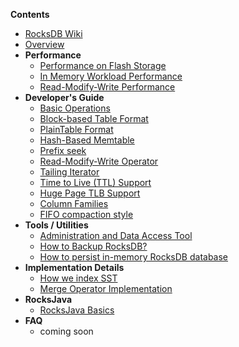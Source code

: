 '''Contents'''
* [[Home | RocksDB Wiki]]
* [[RocksDB-Basics | Overview]]
* '''Performance'''
** [[Performance-Benchmarks | Performance on Flash Storage]]
** [[RocksDB-In-Memory-Workload-Performance-Benchmarks | In Memory Workload Performance]]
** [[Read-Modify-Write-Benchmarks | Read-Modify-Write Performance]]
* '''Developer's Guide''' 
** [[Basic-Operations | Basic Operations]]
** [[Rocksdb-BlockBasedTable-Format | Block-based Table Format]]
** [[PlainTable-Format | PlainTable Format]]
** [[Hash-based-memtable-implementations | Hash-Based Memtable]]
** [[Prefix-Seek-API-Changes | Prefix seek]]
** [[Merge-Operator | Read-Modify-Write Operator]]
** [[Tailing-Iterator | Tailing Iterator]]
** [[Time-to-Live | Time to Live (TTL) Support]]
** [[Allocating-Some-Indexes-and-Bloom-Filters-using-Huge-Page-TLB | Huge Page TLB Support]]
** [[Column-Families | Column Families]]
** [[FIFO-compaction-style | FIFO compaction style]]
* '''Tools / Utilities'''
** [[Ldb-Tool | Administration and Data Access Tool]]
** [https://github.com/facebook/rocksdb/wiki/How-to-backup-RocksDB%3F How to Backup RocksDB?] <!-- note this link must use an external link format bec MediaWiki markup doesn't support special characters in its native namespace -->
** [https://github.com/facebook/rocksdb/wiki/How-to-persist-in-memory-RocksDB-database%3F How to persist in-memory RocksDB database] <!-- note this link must use an external link format bec MediaWiki markup doesn't support special characters in its native namespace -->
* '''Implementation Details'''
** [[Indexing-SST-Files-for-Better-Lookup-Performance | How we index SST]]
** [[Merge-Operator-Implementation | Merge Operator Implementation]]
* '''RocksJava'''
** [[RocksJava-Basics | RocksJava Basics]]
* '''FAQ'''
** coming soon